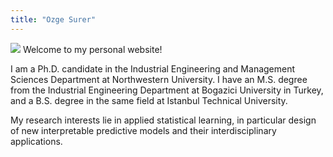 ```yaml
---
title: "Ozge Surer"
---
```


![](os.jpg)
Welcome to my personal website! 

I am a Ph.D. candidate in the Industrial Engineering and Management Sciences Department at Northwestern University. I have an M.S. degree from the Industrial Engineering Department at Bogazici University in Turkey, and a B.S. degree in the same field at Istanbul Technical University.

My research interests lie in applied statistical learning, in particular design of new interpretable predictive models and their interdisciplinary applications.